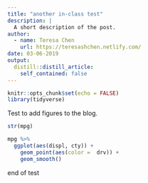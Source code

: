 ```yaml
---
title: "another in-class test"
description: |
  A short description of the post.
author:
  - name: Teresa Chen
    url: https://teresashchen.netlify.com/
date: 03-06-2019
output:
  distill::distill_article:
    self_contained: false
---
```


```r
knitr::opts_chunk$set(echo = FALSE)
library(tidyverse)
```

Test to add figures to the blog.

```r
str(mpg)

mpg %>% 
  ggplot(aes(displ, cty)) +
    geom_point(aes(color =  drv)) +
    geom_smooth()

```

end of test
